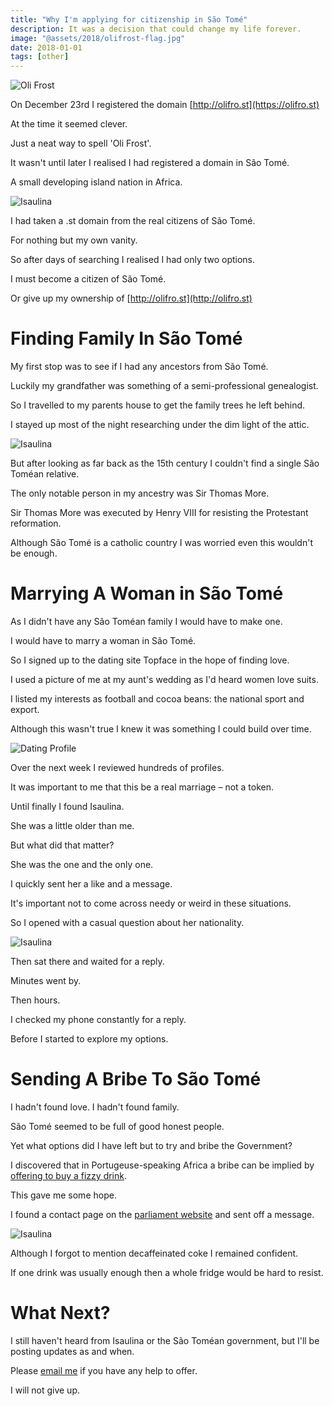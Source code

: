 ```yaml
---
title: "Why I'm applying for citizenship in São Tomé"
description: It was a decision that could change my life forever.
image: "@assets/2018/olifrost-flag.jpg"
date: 2018-01-01
tags: [other]
---
```


![Oli Frost](@assets/2018/olifrost-flag.jpg)

On December 23rd I registered the domain [http://olifro.st](https://olifro.st)

At the time it seemed clever.

Just a neat way to spell 'Oli Frost'.

It wasn't until later I realised I had registered a domain in São Tomé.

A small developing island nation in Africa.

![Isaulina](@assets/2018/saotome-1.jpg)

I had taken a .st domain from the real citizens of São Tomé.

For nothing but my own vanity.

So after days of searching I realised I had only two options.

I must become a citizen of São Tomé.

Or give up my ownership of [http://olifro.st](http://olifro.st)


# Finding Family In São Tomé

My first stop was to see if I had any ancestors from São Tomé.

Luckily my grandfather was something of a semi-professional genealogist.

So I travelled to my parents house to get the family trees he left behind.

I stayed up most of the night researching under the dim light of the attic.

![Isaulina](@assets/2018/Familytree.jpg)

But after looking as far back as the 15th century I couldn't find a single São Toméan relative.

The only notable person in my ancestry was Sir Thomas More.

Sir Thomas More was executed by Henry VIII for resisting the Protestant reformation.

Although São Tomé is a catholic country I was worried even this wouldn't be enough.

# Marrying A Woman in São Tomé

As I didn't have any São Toméan family I would have to make one.

I would have to marry a woman in São Tomé.

So I signed up to the dating site Topface in the hope of finding love.

I used a picture of me at my aunt's wedding as I'd heard women love suits.

I listed my interests as football and cocoa beans: the national sport and export.

Although this wasn't true I knew it was something I could build over time.

![Dating Profile](@assets/2018/saotome-2.jpg)

Over the next week I reviewed hundreds of profiles.

It was important to me that this be a real marriage – not a token.

Until finally I found Isaulina.

She was a little older than me.

But what did that matter?

She was the one and the only one.

I quickly sent her a like and a message.

It's important not to come across needy or weird in these situations.

So I opened with a casual question about her nationality.

![Isaulina](@assets/2018/saotome-3.jpg)

Then sat there and waited for a reply.

Minutes went by.

Then hours.

I checked my phone constantly for a reply.

Before I started to explore my options.

# Sending A Bribe To São Tomé

I hadn't found love. I hadn't found family.

São Tomé seemed to be full of good honest people.

Yet what options did I have left but to try and bribe the Government?

I discovered that in Portugeuse-speaking Africa a bribe can be implied by [offering to buy a fizzy drink](http://www.economist.com/node/8401139).

This gave me some hope.

I found a contact page on the [parliament website](http://www.parlamento.st) and sent off a message.

![Isaulina](@assets/2018/saotome-4.jpg)

Although I forgot to mention decaffeinated coke I remained confident.

If one drink was usually enough then a whole fridge would be hard to resist.

# What Next?

I still haven't heard from Isaulina or the São Toméan government, but I'll be posting updates as and when.

Please [email me](mailto:mail@olifro.st) if you have any help to offer.

I will not give up.
